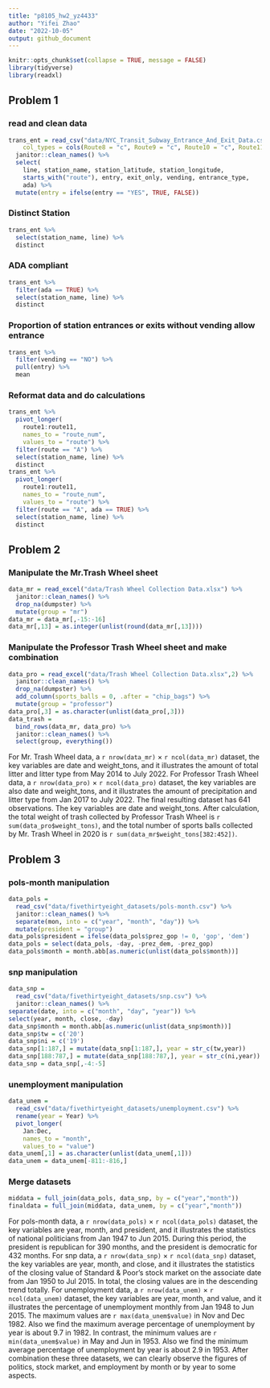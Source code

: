 ```yaml
---
title: "p8105_hw2_yz4433"
author: "Yifei Zhao"
date: "2022-10-05"
output: github_document
---
```


```r
knitr::opts_chunk$set(collapse = TRUE, message = FALSE)
library(tidyverse)
library(readxl)
```

## Problem 1
### read and clean data
```r
trans_ent = read_csv("data/NYC_Transit_Subway_Entrance_And_Exit_Data.csv",
    col_types = cols(Route8 = "c", Route9 = "c", Route10 = "c", Route11 = "c")) %>% 
  janitor::clean_names() %>% 
  select(
    line, station_name, station_latitude, station_longitude, 
    starts_with("route"), entry, exit_only, vending, entrance_type, 
    ada) %>% 
  mutate(entry = ifelse(entry == "YES", TRUE, FALSE))
```

### Distinct Station
```r
trans_ent %>% 
  select(station_name, line) %>% 
  distinct
```

### ADA compliant
```r
trans_ent %>% 
  filter(ada == TRUE) %>% 
  select(station_name, line) %>% 
  distinct
```

### Proportion of station entrances or exits without vending allow entrance
```r
trans_ent %>% 
  filter(vending == "NO") %>% 
  pull(entry) %>% 
  mean
```

### Reformat data and do calculations
```r
trans_ent %>% 
  pivot_longer(
    route1:route11,
    names_to = "route_num",
    values_to = "route") %>% 
  filter(route == "A") %>% 
  select(station_name, line) %>% 
  distinct
trans_ent %>% 
  pivot_longer(
    route1:route11,
    names_to = "route_num",
    values_to = "route") %>% 
  filter(route == "A", ada == TRUE) %>% 
  select(station_name, line) %>% 
  distinct
```

## Problem 2
### Manipulate the Mr.Trash Wheel sheet
```r
data_mr = read_excel("data/Trash Wheel Collection Data.xlsx") %>% 
  janitor::clean_names() %>% 
  drop_na(dumpster) %>% 
  mutate(group = "mr")
data_mr = data_mr[,-15:-16]
data_mr[,13] = as.integer(unlist(round(data_mr[,13])))
```

### Manipulate the Professor Trash Wheel sheet and make combination
```r
data_pro = read_excel("data/Trash Wheel Collection Data.xlsx",2) %>% 
  janitor::clean_names() %>% 
  drop_na(dumpster) %>% 
  add_column(sports_balls = 0, .after = "chip_bags") %>% 
  mutate(group = "professor")
data_pro[,3] = as.character(unlist(data_pro[,3]))
data_trash =
  bind_rows(data_mr, data_pro) %>%
  janitor::clean_names() %>%
  select(group, everything())
```
For Mr. Trash Wheel data, a `r nrow(data_mr)` $\times$ `r ncol(data_mr)` dataset, the key variables are date and weight_tons, and it illustrates the amount of total litter and litter type from May 2014 to July 2022. For Professor Trash Wheel data, a `r nrow(data_pro)` $\times$ `r ncol(data_pro)` dataset, the key variables are also date and weight_tons, and it illustrates the amount of  precipitation and litter type from Jan 2017 to July 2022. The final resulting dataset has 641 observations. The key variables are date and weight_tons. After calculation, the total weight of trash collected by Professor Trash Wheel is `r sum(data_pro$weight_tons)`, and the total number of sports balls collected by Mr. Trash Wheel in 2020 is `r sum(data_mr$weight_tons[382:452])`.

## Problem 3
### pols-month manipulation
```r
data_pols = 
  read_csv("data/fivethirtyeight_datasets/pols-month.csv") %>%
  janitor::clean_names() %>% 
  separate(mon, into = c("year", "month", "day")) %>%
  mutate(president = "group")
data_pols$president = ifelse(data_pols$prez_gop != 0, 'gop', 'dem') 
data_pols = select(data_pols, -day, -prez_dem, -prez_gop)
data_pols$month = month.abb[as.numeric(unlist(data_pols$month))]
```

### snp manipulation
```r
data_snp = 
  read_csv("data/fivethirtyeight_datasets/snp.csv") %>% 
  janitor::clean_names() %>% 
separate(date, into = c("month", "day", "year")) %>%
select(year, month, close, -day)
data_snp$month = month.abb[as.numeric(unlist(data_snp$month))]
data_snp$tw = c('20')
data_snp$ni = c('19')
data_snp[1:187,] = mutate(data_snp[1:187,], year = str_c(tw,year))
data_snp[188:787,] = mutate(data_snp[188:787,], year = str_c(ni,year))
data_snp = data_snp[,-4:-5]
```

### unemployment manipulation
```r
data_unem = 
  read_csv("data/fivethirtyeight_datasets/unemployment.csv") %>%
  rename(year = Year) %>% 
  pivot_longer(
    Jan:Dec,
    names_to = "month", 
    values_to = "value")
data_unem[,1] = as.character(unlist(data_unem[,1]))
data_unem = data_unem[-811:-816,]
```

### Merge datasets
```r
middata = full_join(data_pols, data_snp, by = c("year","month"))
finaldata = full_join(middata, data_unem, by = c("year","month"))
```
For pols-month data, a `r nrow(data_pols)` $\times$ `r ncol(data_pols)` dataset, the key variables are year, month, and president, and it illustrates the statistics of national politicians from Jan 1947 to Jun 2015. During this period, the president is republican for 390 months, and the president is democratic for 432 months. For snp data, a `r nrow(data_snp)` $\times$ `r ncol(data_snp)` dataset, the key variables are year, month, and close, and it illustrates the statistics of the closing value of Standard & Poor’s stock market on the associate date from Jan 1950 to Jul 2015. In total, the closing values are in the descending trend  totally. For unemployment data, a `r nrow(data_unem)` $\times$ `r ncol(data_unem)` dataset, the key variables are year, month, and value, and it illustrates the percentage of unemployment monthly from Jan 1948 to Jun 2015. The maximum values are `r max(data_unem$value)` in Nov and Dec 1982. Also we find the maximum average percentage of unemployment by year is about 9.7 in 1982. In contrast, the minimum values are `r min(data_unem$value)` in May and Jun in 1953. Also we find the minimum average percentage of unemployment by year is about 2.9 in 1953. After combination these three datasets, we can clearly observe the figures of politics, stock market, and employment by month or by year to some aspects.